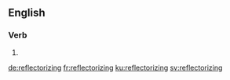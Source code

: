==English==

===Verb===
{{head|en|present participle}}

# {{present participle of|reflectorize|lang=en|nocat=1}}

[[de:reflectorizing]]
[[fr:reflectorizing]]
[[ku:reflectorizing]]
[[sv:reflectorizing]]